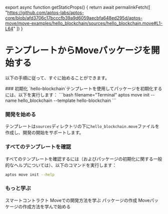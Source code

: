 
export async function getStaticProps() {
  return await permalinkFetch([
    "https://github.com/aptos-labs/aptos-core/blob/afd3706c17bcccfb39a9d6059aecbfa648ed295d/aptos-move/move-examples/hello_blockchain/sources/hello_blockchain.move#L1-L64"
  ])
}

# テンプレートからMoveパッケージを開始する
以下の手順に従って、すぐに始めることができます。

<Steps>
  ### 初期化
  `hello-blockchain`テンプレートを使用してパッケージを初期化するには、以下を実行します：
  ```bash filename="Terminal"
  aptos move init --name hello_blockchain --template hello-blockchain
  ```

  ### 開発を始める
  テンプレートは`sources`ディレクトリの下に`hello_blockchain.move`ファイルを作成し、開発の開始をサポートします。
  <RemoteCodeblock
    permalink="https://github.com/aptos-labs/aptos-core/blob/afd3706c17bcccfb39a9d6059aecbfa648ed295d/aptos-move/move-examples/hello_blockchain/sources/hello_blockchain.move#L1-L64"
  />

  ### すべてのテンプレートを確認
  すべてのテンプレートを確認するには（およびパッケージの初期化に関する一般的なヘルプについては）、以下のコマンドを実行します：
  ```bash
  aptos move init --help
  ```

</Steps>

### もっと学ぶ

<Cards>
  <Card href="../smart-contracts">
    <Card.Title>スマートコントラクト</Card.Title>
    <Card.Description>Moveでの開発方法を学ぶ</Card.Description>
  </Card>
  <Card href="../smart-contracts/create-package">
    <Card.Title>パッケージの作成</Card.Title>
    <Card.Description>Moveパッケージの作成方法を学んで始める</Card.Description>
  </Card>
</Cards>
